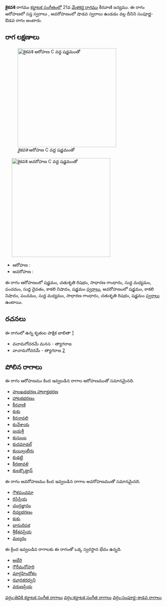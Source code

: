 {{Infobox ragam
	| name          	= కైకవశి
	| synonym	    	= 
	| mela          	= 
	| chakra        	= 
	| janaka        	= 
	| type          	= సంపూర్ణ-శాడవ
	| arohanam      	= {{svaraC|S|R2|G2|M1|P|D1|N3|S'}} 
	| avarohanam    	= {{svaraC|S'|N3|P|M1|G2|R2|S}}
	| jeeva         	=
	| chhaya        	=
	| nyasa         	=
	| vishesha      	= 
	| equivalent  		= 
}}
{{కర్ణాటక సంగీత రాగాలు}}
'''కైకవశి''' రాగము [[కర్ణాటక సంగీతం]]లో 21వ [[మేళకర్త రాగము]] కీరవాణి జన్యము.  ఈ రాగం ఆరోహణలో సప్త స్వరాలు , అవరోహణంలో షాడవ స్వరాలు ఉండడం వల్ల దీనిని సంపూర్ణ-ఔడవ రాగం అంటారు.


==రాగ లక్షణాలు==
[[Image:kaikavashi_ar_kb2wiki.png|thumb|right|316px|''కైకవశి'' ఆరోహణ C వద్ద షడ్జమంతో]]
	[[Image:kaikavashi_av_kb2wiki.png|thumb|right|316px|''కైకవశి'' అవరోహణ C వద్ద షడ్జమంతో]]

* ఆరోహణ : {{svaraC|S|R2|G2|M1|P|D1|N3|S'}} 
* అవరోహణ : {{svaraC|S'|N3|P|M1|G2|R2|S}}

ఈ రాగం ఆరోహణంలో షడ్జమం, చతుశృతి రిషభం, సాధారణ  గాంధారం, సుద్ద మధ్యమం, పంచమం, సుద్ద దైవతం, కాకలి  నిషాదం, షడ్జమం [[స్వరాలు]], అవరోహణంలో షడ్జమం, కాకలి  నిషాదం, పంచమం, సుద్ద మధ్యమం, సాధారణ  గాంధారం, చతుశృతి రిషభం, షడ్జమం [[స్వరాలు]] ఉంటాయి.

==రచనలు==
ఈ రాగంలో ఉన్న కృతుల పాక్షిక జాబితా [https://github.com/ssrihari/ragavardhini/blob/master/ragas/kritis.psv]
* వచామగోచరమే  మనస - త్యాగరాజ
* వాచామగోచరమే - త్యాగరాజ [http://www.karnatik.com/c2906.shtml]




==పోలిన రాగాలు==
ఈ రాగం ఆరోహణము కింద ఇవ్వబడిన రాగాల ఆరోహణముతో సమానమైనది.
* [[హలఖథభరణ హాలాక్తభరణ]]
* [[హాటకభరణం]]
* [[కీరవాణి]]
* [[కుకు]]
* [[కిరనావలి]]
* [[కుచేశాయ]]
* [[జయశ్రీ]]
* [[కుసుంబ]]
* [[కుదమాడల్]]
* [[కుయిల్రులీరు]]
* [[కుడట్టి]]
* [[కీరణావళి]]
* [[కులక్కొట్టాన్]]

ఈ రాగం అవరోహణము కింద ఇవ్వబడిన రాగాల అవరోహణముతో సమానమైనది.
* [[గౌళపంచమా]]
* [[రిసిప్రియ]]
* [[చంద్రజ్ఞానం]]
* [[దివ్యభరణం]]
* [[కుకు]]
* [[భానుదిపక]]
* [[శ్రీకేశవప్రియ]]
* [[మల్శరం]]

ఈ క్రింద ఇవ్వబడిన రాగాలకు ఈ రాగంతో ఒక్క స్వరస్థాన భేదం ఉన్నది.
* [[అభేరి]]
* [[గౌరీమనోహరి]]
* [[మార్గహిందోళం]]
* [[ఝానకరధ్వని]]
* [[వరుణప్రియ]]



[[వర్గం:తెవికి కర్ణాటక సంగీత రాగాలు]]
[[వర్గం:కర్ణాటక సంగీత రాగాలు]]
[[వర్గం:సంపూర్ణ-శాడవ రాగాలు]]